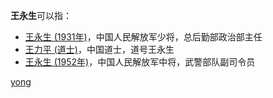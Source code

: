'''王永生'''可以指：
* [[王永生_(1931年)|王永生 (1931年)]]，中国人民解放军少将，总后勤部政治部主任
* [[王力平_(道士)|王力平 (道士)]]，中国道士，道号王永生
* [[王永生_(1952年)|王永生 (1952年)]]，中国人民解放军中将，武警部队副司令员

{{disambig}}

[[Category:三字王姓人名消歧义|yong]]